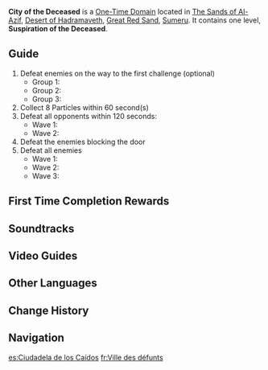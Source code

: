 {{Domain Infobox
|image        = Domain City of the Deceased.png
|type         = One-Time
|description  = The then-lords of [[Gurabad]] regarded death as the only path to the desert's sacred destination. In order to prevent the wretched from defiling this pilgrimage, they buried the unnamed tomb deep underground... But now, this place has become nothing but a paradise for [[Wenut]] and [[Fungi]].
|region       = Sumeru
|subregion    = Great Red Sand
|area         = Desert of Hadramaveth
|subarea      = The Sands of Al-Azif
|poi          = Wenut Tunnels
|recElements  = Dendro,Anemo
|recLevel     = 
|requiredAR   = 32
}}
{{Description|The halls of death do not welcome the deluge of living things.<br>Walk through the winding corridors to clean up the overpopulating Fungi and [[slime]]s, along with those [[hilichurl]]s who should not have occupied the place to start with. Perhaps such offerings will lead to unexpected rewards?|Suspiration of the Deceased}}
'''City of the Deceased''' is a [[One-Time Domain]] located in [[The Sands of Al-Azif]], [[Desert of Hadramaveth]], [[Great Red Sand]], [[Sumeru]]. It contains one level, '''Suspiration of the Deceased'''.

==Guide==
# Defeat enemies on the way to the first challenge (optional)
#* Group 1: {{Enemy List|Electro Slime;Hydro Slime}}
#* Group 2: {{Enemy List|Hydro Slime*2;Electro Slime;Stretchy Pyro Fungus;Stretchy Geo Fungus}}
#* Group 3: {{Enemy List|Floating Hydro Fungus*2;Electro Slime*2;Stretchy Pyro Fungus}}
# Collect 8 {{Dendro}} Particles within 60 second(s)
# Defeat all opponents within 120 seconds:
#* Wave 1: {{Enemy List|Electro Hilichurl Shooter*2;Pyro Slime*2;Large Hydro Slime}}
#* Wave 2: {{Enemy List|Hilichurl Berserker*2;Electro Slime*2;Large Hydro Slime;Blazing Axe Mitachurl}}
# Defeat the enemies blocking the door {{Enemy List|Electro Slime;Hydro Slime;Blazing Axe Mitachurl}}
# Defeat all enemies
#* Wave 1: {{Enemy List|Electro Slime*2;Floating Hydro Fungus*2;Stretchy Pyro Fungus;Winged Dendroshroom}}
#* Wave 2: {{Enemy List|Electro Slime*2;Hydro Slime;Grounded Hydroshroom;Grounded Geoshroom}}
#* Wave 3: {{Enemy List|Pyro Slime;Hydro Slime*2;Whirling Electro Fungus*2;Winged Dendroshroom}}
<!--
==Enemies==
{{Domain Enemies
}}
-->
==First Time Completion Rewards==
{{Card|Primogem|40|show_caption=1}}
{{Card|Adventure EXP|500|show_caption=1}}
{{Card|Mora|40,000|show_caption=1}}
{{Card|Dendro Sigil|5|show_caption=1}}
{{Card|Legacy of the Desert High-Born|1|quality=4|show_caption=1}}
{{Card|Guide to Praxis|2|show_caption=1}}
{{Card|Hero's Wit|3|show_caption=1}}
{{Card|Mystic Enhancement Ore|5|show_caption=1}}

==Soundtracks==
{{Soundtracks by Category Table|type=domain}}

==Video Guides==
{{EVT
|video1   = https://youtu.be/JDZy6mAq2AU
|caption1 = How To Unlock: City of the Deceased	Domain

|video2   = https://youtu.be/iZWnvbwCcRA
|caption2 = City of the Deceased Location & Unlock
}}

==Other Languages==
{{Other Languages
|en      = City of the Deceased
|zhs     = 「亡者之城」
|zhs_rm  = "Wángzhě zhī Chéng"
|zht     = 「亡者之城」
|zht_rm  = "Wángzhě zhī Chéng"
|zh_tl   = 
|ja      = 「亡者の都」
|ja_rm   = "Mouja no Miyako"
|ja_tl   = "Capital of the Deceased"
|ko      = 망자의 도시
|ko_rm   = Mangja-ui Dosi
|ko_tl   = City of the Deceased
|es      = Ciudadela de los Caídos
|es_tl   = Citadel of the Fallen
|fr      = Ville des défunts
|fr_tl   = City of the Deceased
|ru      = Город погибших
|ru_tl   = City of the Deceased
|th      = "เมืองแห่งผู้ล่วงลับ"
|th_rm   = "Mueang haeng Phu Luang-lap"
|th_tl   = "City of the Deceased"
|vi      = Tòa Thành Người Chết
|vi_tl   = 
|de      = „Stadt der Verstorbenen“
|de_tl   = "City of the Deceased"
|id      = City of the Deceased
|pt      = Cidade dos Mortos
|pt_tl   = 
|tr      = Ölüler Şehri
|tr_tl   = 
|it      = Città dei defunti
|it_tl   = City of the Deceased
}}

==Change History==
{{Change History|3.4}}

==Navigation==
{{Domain Navbox|Permanent}}

[[es:Ciudadela de los Caídos]]
[[fr:Ville des défunts]]